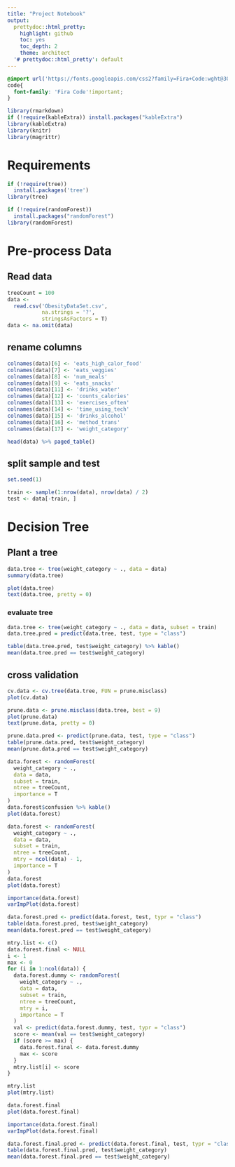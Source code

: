 ```yaml
---
title: "Project Notebook"
output:
  prettydoc::html_pretty:
    highlight: github
    toc: yes
    toc_depth: 2
    theme: architect
  '# prettydoc::html_pretty': default
---
```


```css
@import url('https://fonts.googleapis.com/css2?family=Fira+Code:wght@300;400;500;600;700&display=swap');
code{
  font-family: 'Fira Code'!important;
}
```
```r
library(rmarkdown)
if (!require(kableExtra)) install.packages("kableExtra")
library(kableExtra)
library(knitr)
library(magrittr)
```

# Requirements 

```r
if (!require(tree))
  install.packages('tree')
library(tree)

if (!require(randomForest))
  install.packages("randomForest")
library(randomForest)
```

# Pre-process Data

## Read data
```r
treeCount = 100
data <-
  read.csv('ObesityDataSet.csv',
           na.strings = '?',
           stringsAsFactors = T)
data <- na.omit(data)
```

## rename columns 
```r
colnames(data)[6] <- 'eats_high_calor_food'
colnames(data)[7] <- 'eats_veggies'
colnames(data)[8] <- 'num_meals'
colnames(data)[9] <- 'eats_snacks'
colnames(data)[11] <- 'drinks_water'
colnames(data)[12] <- 'counts_calories'
colnames(data)[13] <- 'exercises_often'
colnames(data)[14] <- 'time_using_tech'
colnames(data)[15] <- 'drinks_alcohol'
colnames(data)[16] <- 'method_trans'
colnames(data)[17] <- 'weight_category'

head(data) %>% paged_table()
```

## split sample and test
```r
set.seed(1)

train <- sample(1:nrow(data), nrow(data) / 2)
test <- data[-train, ]
```

# Decision Tree

## Plant a tree
```r
data.tree <- tree(weight_category ~ ., data = data)
summary(data.tree)
```

```r
plot(data.tree)
text(data.tree, pretty = 0)
```

### evaluate tree
```r
data.tree <- tree(weight_category ~ ., data = data, subset = train)
data.tree.pred = predict(data.tree, test, type = "class")
```


```r
table(data.tree.pred, test$weight_category) %>% kable()
mean(data.tree.pred == test$weight_category)
```

## cross validation
```r
cv.data <- cv.tree(data.tree, FUN = prune.misclass)
plot(cv.data)
```

```r
prune.data <- prune.misclass(data.tree, best = 9)
plot(prune.data)
text(prune.data, pretty = 0)
```

```r
prune.data.pred <- predict(prune.data, test, type = "class")
table(prune.data.pred, test$weight_category)
mean(prune.data.pred == test$weight_category)
```

```r
data.forest <- randomForest(
  weight_category ~ .,
  data = data,
  subset = train,
  ntree = treeCount,
  importance = T
)
data.forest$confusion %>% kable()
plot(data.forest)
```

```r
data.forest <- randomForest(
  weight_category ~ .,
  data = data,
  subset = train,
  ntree = treeCount,
  mtry = ncol(data) - 1,
  importance = T
)
data.forest
plot(data.forest)
```

```r
importance(data.forest)
varImpPlot(data.forest)
```

```r
data.forest.pred <- predict(data.forest, test, typr = "class")
table(data.forest.pred, test$weight_category)
mean(data.forest.pred == test$weight_category)
```

```r
mtry.list <- c()
data.forest.final <- NULL
i <- 1
max <- 0
for (i in 1:ncol(data)) {
  data.forest.dummy <- randomForest(
    weight_category ~ .,
    data = data,
    subset = train,
    ntree = treeCount,
    mtry = i,
    importance = T
  )
  val <- predict(data.forest.dummy, test, typr = "class")
  score <- mean(val == test$weight_category)
  if (score >= max) {
    data.forest.final <- data.forest.dummy
    max <- score
  }
  mtry.list[i] <- score
}
```

```r
mtry.list
plot(mtry.list)
```

```r
data.forest.final
plot(data.forest.final)
```

```r
importance(data.forest.final)
varImpPlot(data.forest.final)
```

```r
data.forest.final.pred <- predict(data.forest.final, test, typr = "class")
table(data.forest.final.pred, test$weight_category)
mean(data.forest.final.pred == test$weight_category)
```

